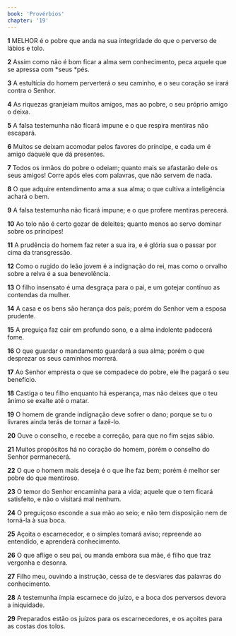 ```yaml
---
book: 'Provérbios'
chapter: '19'
---
```


**1** MELHOR é o pobre que anda na sua integridade do que o perverso de lábios e tolo.

**2** Assim como não é bom ficar a alma sem conhecimento, peca aquele que se apressa com *seus *pés.

**3** A estultícia do homem perverterá o seu caminho, e o seu coração se irará contra o Senhor.

**4** As riquezas granjeiam muitos amigos, mas ao pobre, o seu próprio amigo o deixa.

**5** A falsa testemunha não ficará impune e o que respira mentiras não escapará.

**6** Muitos se deixam acomodar pelos favores do príncipe, e cada um é amigo daquele que dá presentes.

**7** Todos os irmãos do pobre o odeiam; quanto mais se afastarão dele os seus amigos! Corre após eles com palavras, que não servem de nada.

**8** O que adquire entendimento ama a sua alma; o que cultiva a inteligência achará o bem.

**9** A falsa testemunha não ficará impune; e o que profere mentiras perecerá.

**10** Ao tolo não é certo gozar de deleites; quanto menos ao servo dominar sobre os príncipes!

**11** A prudência do homem faz reter a sua ira, e é glória sua o passar por cima da transgressão.

**12** Como o rugido do leão jovem é a indignação do rei, mas como o orvalho sobre a relva é a sua benevolência.

**13** O filho insensato é uma desgraça para o pai, e um gotejar contínuo as contendas da mulher.

**14** A casa e os bens são herança dos pais; porém do Senhor vem a esposa prudente.

**15** A preguiça faz cair em profundo sono, e a alma indolente padecerá fome.

**16** O que guardar o mandamento guardará a sua alma; porém o que desprezar os seus caminhos morrerá.

**17** Ao Senhor empresta o que se compadece do pobre, ele lhe pagará o seu benefício.

**18** Castiga o teu filho enquanto há esperança, mas não deixes que o teu ânimo se exalte até o matar.

**19** O homem de grande indignação deve sofrer o dano; porque se tu o livrares ainda terás de tornar a fazê-lo.

**20** Ouve o conselho, e recebe a correção, para que no fim sejas sábio.

**21** Muitos propósitos há no coração do homem, porém o conselho do Senhor permanecerá.

**22** O que o homem mais deseja é o que lhe faz bem; porém é melhor ser pobre do que mentiroso.

**23** O temor do Senhor encaminha para a vida; aquele que o tem ficará satisfeito, e não o visitará mal nenhum.

**24** O preguiçoso esconde a sua mão ao seio; e não tem disposição nem de torná-la à sua boca.

**25** Açoita o escarnecedor, e o simples tomará aviso; repreende ao entendido, e aprenderá conhecimento.

**26** O que aflige o seu pai, ou manda embora sua mãe, é filho que traz vergonha e desonra.

**27** Filho meu, ouvindo a instrução, cessa de te desviares das palavras do conhecimento.

**28** A testemunha ímpia escarnece do juízo, e a boca dos perversos devora a iniquidade.

**29** Preparados estão os juízos para os escarnecedores, e os açoites para as costas dos tolos.
